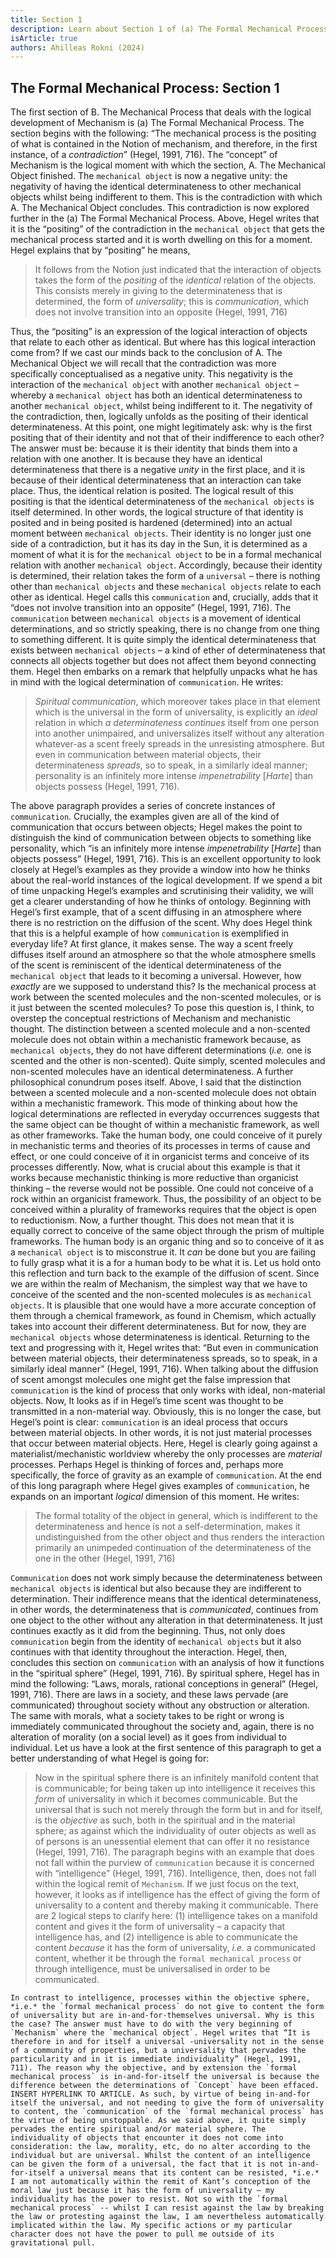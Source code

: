 ```yaml
---
title: Section 1
description: Learn about Section 1 of (a) The Formal Mechanical Process
isArticle: true
authors: Ahilleas Rokni (2024)
---
```


## The Formal Mechanical Process: Section 1

The first section of B. The Mechanical Process that deals with the logical
development of Mechanism is (a) The Formal Mechanical Process. The section
begins with the following: “The mechanical process is the positing of what is
contained in the Notion of mechanism, and therefore, in the first instance, of a
_contradiction_” (Hegel, 1991, 716). The “concept” of Mechanism is the logical
moment with which the section, A. The Mechanical Object finished. The
`mechanical object` is now a negative unity: the negativity of having the
identical determinateness to other mechanical objects whilst being indifferent
to them. This is the contradiction with which A. The Mechanical Object
concludes. This contradiction is now explored further in the (a) The Formal
Mechanical Process. Above, Hegel writes that it is the “positing” of the
contradiction in the `mechanical object` that gets the mechanical process
started and it is worth dwelling on this for a moment. Hegel explains that by
“positing” he means,

> It follows from the Notion just indicated that the interaction of objects
> takes the form of the _positing_ of the _identical_ relation of the objects.
> This consists merely in giving to the determinateness that is determined, the
> form of _universality_; this is _communication_, which does not involve
> transition into an opposite (Hegel, 1991, 716)

Thus, the “positing” is an expression of the logical interaction of objects that
relate to each other as identical. But where has this logical interaction come
from? If we cast our minds back to the conclusion of A. The Mechanical Object we
will recall that the contradiction was more specifically conceptualised as a
negative unity. This negativity is the interaction of the `mechanical object`
with another `mechanical object` – whereby a `mechanical object` has both an
identical determinateness to another `mechanical object`, whilst being
indifferent to it. The negativity of the contradiction, then, logically unfolds
as the positing of their identical determinateness. At this point, one might
legitimately ask: why is the first positing that of their identity and not that
of their indifference to each other? The answer must be: because it is their
identity that binds them into a relation with one another. It is because they
have an identical determinateness that there is a negative _unity_ in the first
place, and it is because of their identical determinateness that an interaction
can take place. Thus, the identical relation is posited. The logical result of
this positing is that the identical determinateness of the `mechanical objects`
is itself determined. In other words, the logical structure of that identity is
posited and in being posited is hardened (determined) into an actual moment
between `mechanical objects`. Their identity is no longer just one side of a
contradiction, but it has its day in the Sun, it is determined as a moment of
what it is for the `mechanical object` to be in a formal mechanical relation
with another `mechanical object`. Accordingly, because their identity is
determined, their relation takes the form of a `universal` – there is nothing
other than `mechanical objects` and these `mechanical objects` relate to each
other as identical. Hegel calls this `communication` and, crucially, adds that
it “does not involve transition into an opposite” (Hegel, 1991, 716). The
`communication` between `mechanical objects` is a movement of identical
determinations, and so strictly speaking, there is no change from one thing to
something different. It is quite simply the identical determinateness that
exists between `mechanical objects` – a kind of ether of determinateness that
connects all objects together but does not affect them beyond connecting them.
Hegel then embarks on a remark that helpfully unpacks what he has in mind with
the logical determination of `communication`. He writes:

> _Spiritual communication_, which moreover takes place in that element which is
> the universal in the form of universality, is explicitly an _ideal_ relation
> in which _a determinateness continues_ itself from one person into another
> unimpaired, and universalizes itself without any alteration whatever-as a
> scent freely spreads in the unresisting atmosphere. But even in communication
> between material objects, their determinateness _spreads_, so to speak, in a
> similarly ideal manner; personality is an infinitely more intense
> _impenetrability_ [*Harte*] than objects possess (Hegel, 1991, 716).

The above paragraph provides a series of concrete instances of `communication`.
Crucially, the examples given are all of the kind of communication that occurs
between objects; Hegel makes the point to distinguish the kind of communication
between objects to something like personality, which “is an infinitely more
intense _impenetrability_ [*Harte*] than objects possess” (Hegel, 1991, 716).
This is an excellent opportunity to look closely at Hegel’s examples as they
provide a window into how he thinks about the real-world instances of the
logical development. If we spend a bit of time unpacking Hegel’s examples and
scrutinising their validity, we will get a clearer understanding of how he
thinks of ontology. Beginning with Hegel’s first example, that of a scent
diffusing in an atmosphere where there is no restriction on the diffusion of the
scent. Why does Hegel think that this is a helpful example of how
`communication` is exemplified in everyday life? At first glance, it makes
sense. The way a scent freely diffuses itself around an atmosphere so that the
whole atmosphere smells of the scent is reminiscent of the identical
determinateness of the `mechanical object` that leads to it becoming a
universal. However, how _exactly_ are we supposed to understand this? Is the
mechanical process at work between the scented molecules and the non-scented
molecules, or is it just between the scented molecules? To pose this question
is, I think, to overstep the conceptual restrictions of Mechanism and
mechanistic thought. The distinction between a scented molecule and a
non-scented molecule does not obtain within a mechanistic framework because, as
`mechanical objects`, they do not have different determinations (_i.e._ one is
scented and the other is non-scented). Quite simply, scented molecules and
non-scented molecules have an identical determinateness. A further philosophical
conundrum poses itself. Above, I said that the distinction between a scented
molecule and a non-scented molecule does not obtain within a mechanistic
framework. This mode of thinking about how the logical determinations are
reflected in everyday occurrences suggests that the same object can be thought
of within a mechanistic framework, as well as other frameworks. Take the human
body, one could conceive of it purely in mechanistic terms and theories of its
processes in terms of cause and effect, or one could conceive of it in
organicist terms and conceive of its processes differently. Now, what is crucial
about this example is that it works because mechanistic thinking is more
reductive than organicist thinking – the reverse would not be possible. One
could not conceive of a rock within an organicist framework. Thus, the
possibility of an object to be conceived within a plurality of frameworks
requires that the object is open to reductionism. Now, a further thought. This
does not mean that it is equally correct to conceive of the same object through
the prism of multiple frameworks. The human body is an organic thing and so to
conceive of it as a `mechanical object` is to misconstrue it. It _can_ be done
but you are failing to fully grasp what it is a for a human body to be what it
is. Let us hold onto this reflection and turn back to the example of the
diffusion of scent. Since we are within the realm of Mechanism, the simplest way
that we have to conceive of the scented and the non-scented molecules is as
`mechanical objects`. It is plausible that one would have a more accurate
conception of them through a chemical framework, as found in Chemism, which
actually takes into account their different determinateness. But for now, they
are `mechanical objects` whose determinateness is identical. Returning to the
text and progressing with it, Hegel writes that: “But even in communication
between material objects, their determinateness spreads, so to speak, in a
similarly ideal manner” (Hegel, 1991, 716). When talking about the diffusion of
scent amongst molecules one might get the false impression that `communication`
is the kind of process that only works with ideal, non-material objects. Now, It
looks as if in Hegel’s time scent was thought to be transmitted in a
non-material way. Obviously, this is no longer the case, but Hegel’s point is
clear: `communication` is an ideal process that occurs between material objects.
In other words, it is not just material processes that occur between material
objects. Here, Hegel is clearly going against a materialist/mechanistic
worldview whereby the only processes are _material_ processes. Perhaps Hegel is
thinking of forces and, perhaps more specifically, the force of gravity as an
example of `communication`. At the end of this long paragraph where Hegel gives
examples of `communication`, he expands on an important _logical_ dimension of
this moment. He writes:

> The formal totality of the object in general, which is indifferent to the
> determinateness and hence is not a self-determination, makes it
> undistinguished from the other object and thus renders the interaction
> primarily an unimpeded continuation of the determinateness of the one in the
> other (Hegel, 1991, 716)

`Communication` does not work simply because the determinateness between
`mechanical objects` is identical but also because they are indifferent to
determination. Their indifference means that the identical determinateness, in
other words, the determinateness that is _communicated_, continues from one
object to the other without any alteration in that determinateness. It just
continues exactly as it did from the beginning. Thus, not only does
`communication` begin from the identity of `mechanical objects` but it also
continues with that identity throughout the interaction. Hegel, then, concludes
this section on `communication` with an analysis of how it functions in the
“spiritual sphere” (Hegel, 1991, 716). By spiritual sphere, Hegel has in mind
the following: “Laws, morals, rational conceptions in general” (Hegel, 1991,
716). There are laws in a society, and these laws pervade (are communicated)
throughout society without any obstruction or alteration. The same with morals,
what a society takes to be right or wrong is immediately communicated throughout
the society and, again, there is no alteration of morality (on a social level)
as it goes from individual to individual. Let us have a look at the first
sentence of this paragraph to get a better understanding of what Hegel is going
for:

> Now in the spiritual sphere there is an infinitely manifold content that is
> communicable; for being taken up into intelligence it receives this _form_ of
> universality in which it becomes communicable. But the universal that is such
> not merely through the form but in and for itself, is the _objective_ as such,
> both in the spiritual and in the material sphere; as against which the
> individuality of outer objects as well as of persons is an unessential element
> that can offer it no resistance (Hegel, 1991, 716). The paragraph begins with
> an example that does not fall within the purview of `communication` because it
> is concerned with “intelligence” (Hegel, 1991, 716). Intelligence, then, does
> not fall within the logical remit of `Mechanism`. If we just focus on the
> text, however, it looks as if intelligence has the effect of giving the form
> of universality to a content and thereby making it communicable. There are 2
> logical steps to clarify here: (1) intelligence takes on a manifold content
> and gives it the form of universality – a capacity that intelligence has, and
> (2) intelligence is able to communicate the content _because_ it has the form
> of universality, _i.e._ a communicated content, whether it be through the
> `formal mechanical process` or through intelligence, must be universalised in
> order to be communicated.

    In contrast to intelligence, processes within the objective sphere, *i.e.* the `formal mechanical process` do not give to content the form of universality but are in-and-for-themselves universal. Why is this the case? The answer must have to do with the very beginning of `Mechanism` where the `mechanical object`. Hegel writes that “It is therefore in and for itself a universal -universality not in the sense of a community of properties, but a universality that pervades the particularity and in it is immediate individuality” (Hegel, 1991, 711). The reason why the objective, and by extension the `formal mechanical process` is in-and-for-itself the universal is because the difference between the determinations of `Concept` have been effaced. INSERT HYPERLINK TO ARTICLE. As such, by virtue of being in-and-for itself the universal, and not needing to give the form of universality to content, the `communication` of the `formal mechanical process` has the virtue of being unstoppable. As we said above, it quite simply pervades the entire spiritual and/or material sphere. The individuality of objects that encounter it does not come into consideration: the law, morality, etc, do no alter according to the individual but are universal. Whilst the content of an intelligence can be given the form of a universal, the fact that it is not in-and-for-itself a universal means that its content can be resisted, *i.e.* I am not automatically within the remit of Kant’s conception of the moral law just because it has the form of universality – my individuality has the power to resist. Not so with the `formal mechanical process` -- whilst I can resist against the law by breaking the law or protesting against the law, I am nevertheless automatically implicated within the law. My specific actions or my particular character does not have the power to pull me outside of its gravitational pull.
